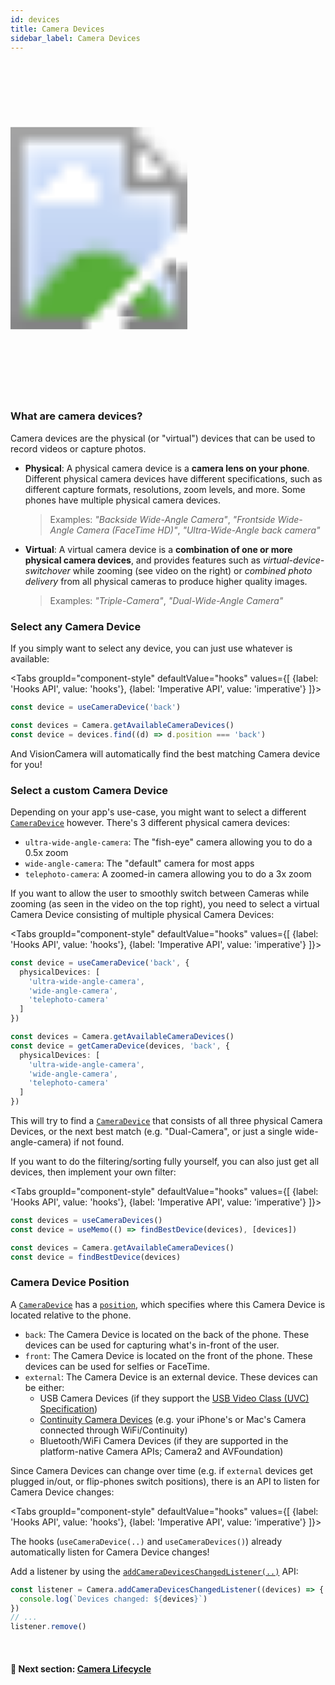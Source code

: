 ```yaml
---
id: devices
title: Camera Devices
sidebar_label: Camera Devices
---
```



<div>
  <svg xmlns="http://www.w3.org/2000/svg" width="283" height="535" style={{ float: 'right' }}>
    <image href={useBaseUrl("img/demo.gif")} x="18" y="33" width="247" height="469"  />
    <image href={useBaseUrl("img/frame.png")} width="283" height="535" />
  </svg>
</div>

### What are camera devices?

Camera devices are the physical (or "virtual") devices that can be used to record videos or capture photos.

* **Physical**: A physical camera device is a **camera lens on your phone**. Different physical camera devices have different specifications, such as different capture formats, resolutions, zoom levels, and more. Some phones have multiple physical camera devices.

  > Examples: _"Backside Wide-Angle Camera"_, _"Frontside Wide-Angle Camera (FaceTime HD)"_, _"Ultra-Wide-Angle back camera"_
* **Virtual**: A virtual camera device is a **combination of one or more physical camera devices**, and provides features such as _virtual-device-switchover_ while zooming (see video on the right) or _combined photo delivery_ from all physical cameras to produce higher quality images.

  > Examples: _"Triple-Camera"_, _"Dual-Wide-Angle Camera"_

### Select any Camera Device

If you simply want to select any device, you can just use whatever is available:

<Tabs
  groupId="component-style"
  defaultValue="hooks"
  values={[
    {label: 'Hooks API', value: 'hooks'},
    {label: 'Imperative API', value: 'imperative'}
  ]}>
<TabItem value="hooks">

```ts
const device = useCameraDevice('back')
```

</TabItem>
<TabItem value="imperative">

```ts
const devices = Camera.getAvailableCameraDevices()
const device = devices.find((d) => d.position === 'back')
```

</TabItem>
</Tabs>

And VisionCamera will automatically find the best matching Camera device for you!

### Select a custom Camera Device

Depending on your app's use-case, you might want to select a different [`CameraDevice`](/docs/api/interfaces/CameraDevice) however. There's 3 different physical camera devices:

- `ultra-wide-angle-camera`: The "fish-eye" camera allowing you to do a 0.5x zoom
- `wide-angle-camera`: The "default" camera for most apps
- `telephoto-camera`: A zoomed-in camera allowing you to do a 3x zoom

If you want to allow the user to smoothly switch between Cameras while zooming (as seen in the video on the top right), you need to select a virtual Camera Device consisting of multiple physical Camera Devices:

<Tabs
  groupId="component-style"
  defaultValue="hooks"
  values={[
    {label: 'Hooks API', value: 'hooks'},
    {label: 'Imperative API', value: 'imperative'}
  ]}>
<TabItem value="hooks">

```ts
const device = useCameraDevice('back', {
  physicalDevices: [
    'ultra-wide-angle-camera',
    'wide-angle-camera',
    'telephoto-camera'
  ]
})
```

</TabItem>
<TabItem value="imperative">

```ts
const devices = Camera.getAvailableCameraDevices()
const device = getCameraDevice(devices, 'back', {
  physicalDevices: [
    'ultra-wide-angle-camera',
    'wide-angle-camera',
    'telephoto-camera'
  ]
})
```

</TabItem>
</Tabs>

This will try to find a [`CameraDevice`](/docs/api/interfaces/CameraDevice) that consists of all three physical Camera Devices, or the next best match (e.g. "Dual-Camera", or just a single wide-angle-camera) if not found.

If you want to do the filtering/sorting fully yourself, you can also just get all devices, then implement your own filter:

<Tabs
  groupId="component-style"
  defaultValue="hooks"
  values={[
    {label: 'Hooks API', value: 'hooks'},
    {label: 'Imperative API', value: 'imperative'}
  ]}>
<TabItem value="hooks">

```ts
const devices = useCameraDevices()
const device = useMemo(() => findBestDevice(devices), [devices])
```

</TabItem>
<TabItem value="imperative">

```ts
const devices = Camera.getAvailableCameraDevices()
const device = findBestDevice(devices)
```

</TabItem>
</Tabs>

### Camera Device Position

A [`CameraDevice`](/docs/api/interfaces/CameraDevice) has a [`position`](/docs/api/interfaces/CameraDevice#position), which specifies where this Camera Device is located relative to the phone.

- `back`: The Camera Device is located on the back of the phone. These devices can be used for capturing what's in-front of the user.
- `front`: The Camera Device is located on the front of the phone. These devices can be used for selfies or FaceTime.
- `external`: The Camera Device is an external device. These devices can be either:
  - USB Camera Devices (if they support the [USB Video Class (UVC) Specification](https://en.wikipedia.org/wiki/List_of_USB_video_class_devices))
  - [Continuity Camera Devices](https://support.apple.com/en-us/HT213244) (e.g. your iPhone's or Mac's Camera connected through WiFi/Continuity)
  - Bluetooth/WiFi Camera Devices (if they are supported in the platform-native Camera APIs; Camera2 and AVFoundation)

Since Camera Devices can change over time (e.g. if `external` devices get plugged in/out, or flip-phones switch positions), there is an API to listen for Camera Device changes:

<Tabs
  groupId="component-style"
  defaultValue="hooks"
  values={[
    {label: 'Hooks API', value: 'hooks'},
    {label: 'Imperative API', value: 'imperative'}
  ]}>
<TabItem value="hooks">

The hooks (`useCameraDevice(..)` and `useCameraDevices()`) already automatically listen for Camera Device changes!

</TabItem>
<TabItem value="imperative">

Add a listener by using the [`addCameraDevicesChangedListener(..)`](/docs/api/classes/Camera#addcameradeviceschangedlistener) API:

```ts
const listener = Camera.addCameraDevicesChangedListener((devices) => {
  console.log(`Devices changed: ${devices}`)
})
// ...
listener.remove()
```

</TabItem>
</Tabs>

<br />

#### 🚀 Next section: [Camera Lifecycle](lifecycle)
